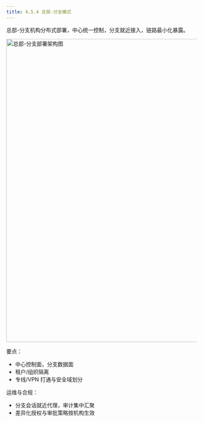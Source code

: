 ```yaml
---
title: 4.5.4 总部-分支模式
---
```


总部-分支机构分布式部署，中心统一控制，分支就近接入，链路最小化暴露。

<img src="/whitepaper/image049.png" alt="总部-分支部署架构图" width="800" />

要点：
- 中心控制面，分支数据面
- 租户/组织隔离
- 专线/VPN 打通与安全域划分

运维与合规：
- 分支会话就近代理，审计集中汇聚
- 差异化授权与审批策略按机构生效
